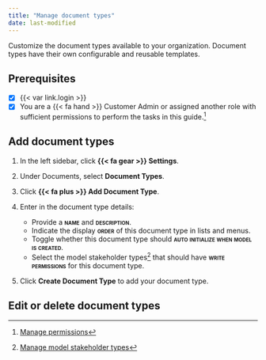```yaml
---
title: "Manage document types"
date: last-modified
---
```


Customize the document types available to your organization. Document types have their own configurable and reusable templates.

::: {.attn}

## Prerequisites

- [x] {{< var link.login >}}
- [x] You are a [{{< fa hand >}} Customer Admin]{.bubble} or assigned another role with sufficient permissions to perform the tasks in this guide.[^1] 

:::

## Add document types

1. In the left sidebar, click **{{< fa gear >}} Settings**.

2. Under Documents, select **Document Types**.

3. Click **{{< fa plus >}} Add Document Type**.

4. Enter in the document type details: 

    - Provide a **[name]{.smallcaps}** and **[description]{.smallcaps}**.
    - Indicate the display **[order]{.smallcaps}** of this document type in lists and menus.
    - Toggle whether this document type should **[auto initialize when model is created]{.smallcaps}**.
    - Select the model stakeholder types[^2] that should have **[write permissions]{.smallcaps}** for this document type.

5. Click **Create Document Type** to add your document type.

## Edit or delete document types


<!-- FOOTNOTES -->

[^1]: [Manage permissions](/guide/configuration/manage-permissions.qmd)

[^2]: [Manage model stakeholder types](/guide/configuration/manage-model-stakeholder-types.qmd)




